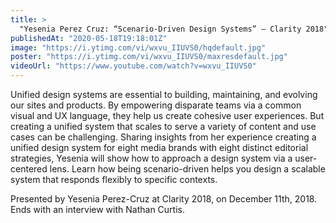 ```yaml
---
title: >
  "Yesenia Perez Cruz: “Scenario-Driven Design Systems” — Clarity 2018"
publishedAt: "2020-05-18T19:18:01Z"
image: "https://i.ytimg.com/vi/wxvu_IIUVS0/hqdefault.jpg"
poster: "https://i.ytimg.com/vi/wxvu_IIUVS0/maxresdefault.jpg"
videoUrl: "https://www.youtube.com/watch?v=wxvu_IIUVS0"
---
```


Unified design systems are essential to building, maintaining, and evolving our sites and products. By empowering disparate teams via a common visual and UX language, they help us create cohesive user experiences. But creating a unified system that scales to serve a variety of content and use cases can be challenging. Sharing insights from her experience creating a unified design system for eight media brands with eight distinct editorial strategies, Yesenia will show how to approach a design system via a user-centered lens. Learn how being scenario-driven helps you design a scalable system that responds flexibly to specific contexts.

Presented by Yesenia Perez-Cruz at Clarity 2018, on December 11th, 2018. Ends with an interview with Nathan Curtis.
